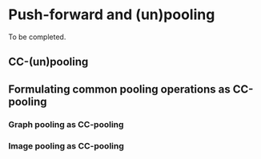 # Push-forward and (un)pooling

To be completed.

## CC-(un)pooling

## Formulating common pooling operations as CC-pooling

### Graph pooling as CC-pooling

### Image pooling as CC-pooling
